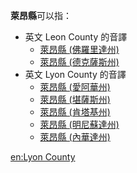 '''萊昂縣'''可以指：
* 英文 Leon County 的音譯
** [[萊昂縣_(佛羅里達州)|萊昂縣 (佛羅里達州)]]
** [[萊昂縣_(德克薩斯州)|萊昂縣 (德克薩斯州)]]
* 英文 Lyon County 的音譯
** [[萊昂縣_(愛阿華州)|萊昂縣 (愛阿華州)]]
** [[萊昂縣_(堪薩斯州)|萊昂縣 (堪薩斯州)]]
** [[萊昂縣_(肯塔基州)|萊昂縣 (肯塔基州)]]
** [[萊昂縣_(明尼蘇達州)|萊昂縣 (明尼蘇達州)]]
** [[萊昂縣_(內華達州)|萊昂縣 (內華達州)]]

{{disambig|L萊昂縣|Cat=三字县名消歧义}}

[[en:Lyon_County|en:Lyon County]]